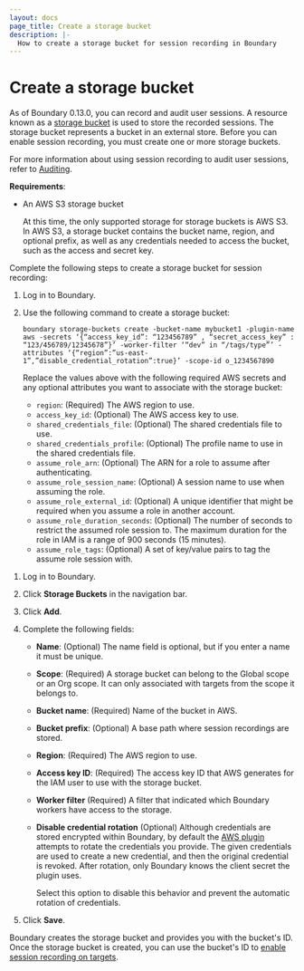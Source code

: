 ```yaml
---
layout: docs
page_title: Create a storage bucket
description: |-
  How to create a storage bucket for session recording in Boundary
---
```


# Create a storage bucket

As of Boundary 0.13.0, you can record and audit user sessions.
A resource known as a [storage bucket](/boundary/docs/concepts/domain-model/storage-bucket) is used to store the recorded sessions.
The storage bucket represents a bucket in an external store.
Before you can enable session recording, you must create one or more storage buckets.

For more information about using session recording to audit user sessions, refer to [Auditing](/boundary/docs/concepts/auditing).

**Requirements**:
- An AWS S3 storage bucket

   At this time, the only supported storage for storage buckets is AWS S3.
   In AWS S3, a storage bucket contains the bucket name, region, and optional prefix, as well as any credentials needed to access the bucket, such as the access and secret key.

Complete the following steps to create a storage bucket for session recording:

<Tabs>
<Tab heading="CLI">

1. Log in to Boundary.
1. Use the following command to create a storage bucket:

    ```hcl
    boundary storage-buckets create -bucket-name mybucket1 -plugin-name aws -secrets ‘{“access_key_id”: “123456789” , “secret_access_key” : “123/456789/12345678”}’ -worker-filter ‘“dev” in “/tags/type”’ -attributes ‘{“region”:”us-east-1”,”disable_credential_rotation”:true}’ -scope-id o_1234567890
    ```

    Replace the values above with the following required AWS secrets and any optional attributes you want to associate with the storage bucket:

    - &#32; `region`: (Required) The AWS region to use.
    - &#32; `access_key_id`: (Optional) The AWS access key to use.
    - &#32; `shared_credentials_file`: (Optional) The shared credentials file to use.
    - &#32; `shared_credentials_profile`: (Optional) The profile name to use in the shared credentials file.
    - &#32; `assume_role_arn`: (Optional) The ARN for a role to assume after authenticating.
    - &#32; `assume_role_session_name`: (Optional) A session name to use when assuming the role.
    - &#32; `assume_role_external_id`: (Optional) A unique identifier that might be required when you assume a role in another account.
    - &#32; `assume_role_duration_seconds`: (Optional) The number of seconds to restrict the assumed role session to.
    The maximum duration for the role in IAM is a range of 900 seconds (15 minutes).
    - &#32; `assume_role_tags`: (Optional) A set of key/value pairs to tag the assume role session with.

</Tab>

<Tab heading="UI">

1. Log in to Boundary.
1. Click **Storage Buckets** in the navigation bar.
1. Click **Add**.
1. Complete the following fields:
   - **Name**: (Optional) The name field is optional, but if you enter a name it must be unique.
   - **Scope**: (Required) A storage bucket can belong to the Global scope or an Org scope.
   It can only associated with targets from the scope it belongs to.
   - **Bucket name**: (Required) Name of the bucket in AWS.
   - **Bucket prefix**: (Optional) A base path where session recordings are stored.
   - **Region**: (Required) The AWS region to use.
   - **Access key ID**: (Required) The access key ID that AWS generates for the IAM user to use with the storage bucket.
   - **Worker filter** (Required) A filter that indicated which Boundary workers have access to the storage.
   - **Disable credential rotation** (Optional) Although credentials are stored encrypted within Boundary, by default the [AWS plugin](https://github.com/hashicorp/boundary-plugin-aws) attempts to rotate the credentials you provide. The given credentials are used to create a new credential, and then the original credential is revoked. After rotation, only Boundary knows the client secret the plugin uses.

      Select this option to disable this behavior and prevent the automatic rotation of credentials.


1. Click **Save**.

</Tab>
</Tabs>

Boundary creates the storage bucket and provides you with the bucket's ID.
Once the storage bucket is created, you can use the bucket's ID to [enable session recording on targets](/boundary/docs/configuration/session-recording/enable-session-recording).